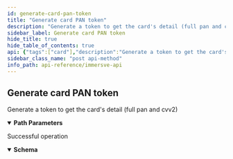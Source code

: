 ```yaml
---
id: generate-card-pan-token
title: "Generate card PAN token"
description: "Generate a token to get the card's detail (full pan and cvv2)"
sidebar_label: Generate card PAN token
hide_title: true
hide_table_of_contents: true
api: {"tags":["card"],"description":"Generate a token to get the card's detail (full pan and cvv2)","parameters":[{"name":"cardId","in":"path","description":"ID of card to cancel","required":true,"schema":{"type":"string"}}],"responses":{"200":{"description":"Successful operation","content":{"application/json":{"schema":{"type":"object","properties":{"token":{"type":"string","description":"One-time use token for card detail retrieval","example":"1E2426184B3676720F36E43A22649AFF-1000041153"}}}}}}},"method":"post","path":"/api/cards/{cardId}/panToken","servers":[{"url":"https://api.sb1.lol/","description":"Sandbox server"}],"securitySchemes":{"immersve_auth":{"type":"http","scheme":"bearer","bearerFormat":"JWT"}},"info":{"version":"1.0.0","title":"Immersve API","x-logo":{"url":"https://www.immersve.com/img/immersvelogo-bf8a9fe8408d733c996c2f7d8251e521.svg","altText":"Immersve logo"},"license":{"name":"Apache 2.0","url":"http://www.apache.org/licenses/LICENSE-2.0.html"}},"postman":{"name":"Generate card PAN token","description":{"content":"Generate a token to get the card's detail (full pan and cvv2)","type":"text/plain"},"url":{"path":["api","cards",":cardId","panToken"],"host":["{{baseUrl}}"],"query":[],"variable":[{"disabled":false,"description":{"content":"(Required) ID of card to cancel","type":"text/plain"},"type":"any","value":"","key":"cardId"}]},"header":[{"key":"Accept","value":"application/json"}],"method":"POST"}}
sidebar_class_name: "post api-method"
info_path: api-reference/immersve-api
---
```



## Generate card PAN token



Generate a token to get the card&#39;s detail (full pan and cvv2)

<details style={{"marginBottom":"1rem"}} data-collapsed={false} open={true}><summary style={{}}><strong>Path Parameters</strong></summary><div><ul><ParamsItem className={"paramsItem"} param={{"name":"cardId","in":"path","description":"ID of card to cancel","required":true,"schema":{"type":"string"}}}></ParamsItem></ul></div></details><div><ApiTabs><TabItem label={"200"} value={"200"}><div>

Successful operation

</div><div><MimeTabs groupId={"mime-type"}><TabItem label={"application/json"} value={"application/json"}><SchemaTabs groupId={"schema-tabs"}><TabItem label={"Schema"} value={"Schema"}><details style={{}} data-collapsed={false} open={true}><summary style={{"textAlign":"left"}}><strong>Schema</strong></summary><div style={{"textAlign":"left","marginLeft":"1rem"}}></div><ul style={{"marginLeft":"1rem"}}><SchemaItem collapsible={false} name={"token"} required={false} schemaDescription={"One-time use token for card detail retrieval"} schemaName={"string"} qualifierMessage={undefined} defaultValue={undefined}></SchemaItem></ul></details></TabItem><TabItem label={"Example (from schema)"} value={"Example (from schema)"}><ResponseSamples responseExample={"{\n  \"token\": \"string\"\n}"} language={"json"}></ResponseSamples></TabItem></SchemaTabs></TabItem></MimeTabs></div></TabItem></ApiTabs></div>
      